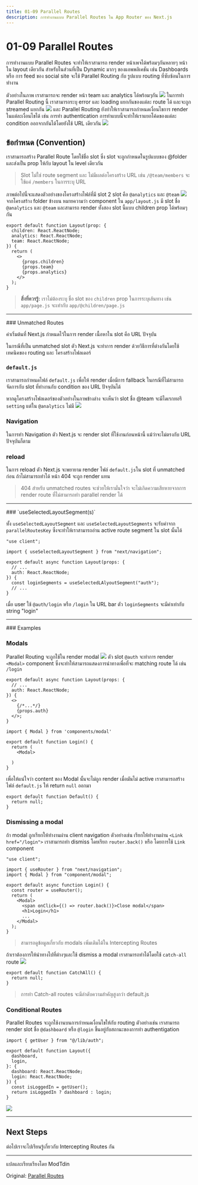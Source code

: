 ```yaml
---
title: 01-09 Parallel Routes
description: การทำงานแบบ Parallel Routes ใน App Router ของ Next.js
---
```


# 01-09 Parallel Routes

การทำงานแบบ Parallel Routes จะทำให้เราสามารถ render หน้าเพจได้พร้อมๆกันหลายๆ หน้า ใน layout เดียวกัน สำหรับในส่วนที่เป็น Dynamic มากๆ ของแอพพลิเคชัน เช่น Dashboards หรือ การ feed ของ social site จะใช้ Parallel Routing กับ รูปแบบ routing ที่ซับซ้อนในการทำงาน

ตัวอย่างในภาพ เราสามารถจะ render หน้า team และ analytics ได้พร้อมๆกัน
![](/01-09-img/parallel-routes.avif)
ในการทำ Parallel Routing นี้ เราสามารถระบุ error และ loading แยกกันของแต่ละ route ได้ และจะถูก streamed แยกกัน
![](/01-09-img/parallel-routes-cinematic-universe.avif)
และ Parallel Routing ยังทำให้เราสามารถกำหนดเงื่อนไขการ render ในแต่ละเงื่อนไขได้ เช่น การทำ authentication การทำแบบนี้จะทำให้เราแยกโค้ดของแต่ละ condition ออกจากกันได้โดยยังใช้ URL เดียวกัน
![](/01-09-img/conditional-routes-ui.avif)

## ข้อกำหนด (Convention)

เราสามารถสร้าง Parallel Route โดยใช้ชื่อ slot ซึ่ง slot จะถูกกำหนดในรูปแบบของ @folder และส่งเป็น prop ให้กับ layout ใน level เดียวกัน

> Slot ไม่ใช่ route segment และ ไม่มีผลต่อโครงสร้าง URL เช่น `/@team/members` จะใช้แค่ `/members` ในการระบุ URL

ภาพต่อไปนี้จะแสดงตัวอย่างของโครงสร้างไฟล์ที่มี slot 2 slot คือ `@analytics` และ `@team`
![](/01-09-img/parallel-routes-file-system.avif)
จากโครงสร้าง folder ข้างบน หมายความว่า component ใน `app/layout.js` มี slot ชื่อ `@analytics` และ `@team` และสามารถ render ทั้งสอง slot นี้แบบ children prop ได้พร้อมๆกัน

```tsx showLineNumbers filename="app/layout.tsx"
export default function Layout(prop: {
  children: React.ReactNode;
  analytics: React.ReactNode;
  team: React.ReactNode;
}) {
  return (
    <>
      {props.children}
      {props.team}
      {props.analytics}
    </>
  );
}
```

> **สิ่งที่ควรรู้:** เราไม่ต้องระบุ ชื่อ slot ของ `children` prop ในการระบุเส้นทาง เช่น `app/page.js` จะเท่ากับ `app/@children/page.js`

<hr />
### Unmatched Routes

ค่าเริ่มต้นที่ Next.js กำหนดไว้ในการ render เนื้อหาใน slot คือ URL ปัจจุบัน

ในกรณีที่เป็น unmatched slot ตัว Next.js จะทำการ render ด้วยวิธีการที่ต่างกันโดยใช้เทคนิคของ routing และ โครงสร้างโฟลเดอร์

### `default.js`

เราสามารถกำหนดไฟล์ `default.js` เพื่อให้ render เมื่อมีการ fallback ในกรณีที่ไม่สามารถจัดการกับ slot ที่ทำงานกับ condition ของ URL ปัจจุบันได้

หากดูโครงสร้างโฟลเดอร์ของตัวอย่างในภาพข้างล่าง จะเห็นว่า slot ชื่อ @team จะมีไดเรกทอรี `setting` แต่ใน `@analytics` ไม่มี
![](/01-09-img/parallel-routes-unmatched-routes.avif)

### Navigation

ในการทำ Navigation ตัว Next.js จะ render slot ที่ใช้งานก่อนหน้านี้ แม้ว่าจะไม่ตรงกับ URL ปัจจุบันก็ตาม

### reload

ในการ reload ตัว Next.js จะพยายาม render ไฟล์ `default.js`ใน slot ที่ unmatched ก่อน ถ้าไม่สามารถทำได้ หน้า 404 จะถูก render แทน

> 404 สำหรับ unmatched routes จะช่วยให้เรามั่นใจว่า จะไม่เกิดความเสียหายจากการ render route ที่ไม่สามารถทำ parallel render ได้

<hr />
### `useSelectedLayoutSegment(s)`

ทั้ง `useSelectedLayoutSegment` และ `useSelectedLayoutSegments` จะรับค่าจาก `parallelRoutesKey` ซึ่งจะทำให้เราสามารถอ่าน active route segment ใน slot นั้นได้

```tsx showLineNumbers filename="app/layout.tsx"
"use client";

import { useSelectedLayoutSegment } from "next/navigation";

export default async function Layout(props: {
  // ...
  auth: React.ReactNode;
}) {
  const loginSegments = useSelectedLAlyoutSegment("auth");
  // ...
}
```

เมื่อ user ใช้ `@auth/login` หรือ `/login` ใน URL bar ตัว `loginSegments` จะมีค่าเท่ากับ string "login"

<hr />
### Examples

### Modals

Parallel Routing จะถูกใช้ใน render modal
![](/01-09-img/parallel-routes-auth-modal.avif)
ตัว slot `@auth` จะทำการ render `<Modal>` component ซึ่งจะทำให้สามารถแสดงการนำทางเพื่อที่จะ matching route ได้ เช่น `/login`

```tsx showLineNumbers filename="app/layout.tsx"
export default async function Layout(props: {
  // ...
  auth: React.ReactNode;
}) {
  <>
    {/*...*/}
    {props.auth}
  </>;
}
```

```tsx showLineNumbers filename="app/@auth/login/page.tsx"
import { Modal } from 'components/modal'

export default function Login() {
  return (
    <Modal>

  )
}
```

เพื่อให้แน่ใจว่า content ของ Modal นั้นจะไม่ถูก render เมื่อมันไม่ active เราสามารถสร้างไฟล์ `default.js` ให้ return `null` ออกมา

```tsx showLineNumbers filename="app/@auth/default.tsx"
export default function Default() {
  return null;
}
```

### Dismissing a modal

ถ้า modal ถูกเรียกให้ทำงานผ่าน client navigation ตัวอย่างเช่น เรียกให้ทำงานผ่าน `<Link href="/login">` เราสามารถทำ dismiss โดยเรียก `router.back()` หรือ โดยการใช้ `Link` component

```tsx showLineNumbers filename="app/@auth/login/page.tsx"
"use client";

import { useRouter } from "next/navigation";
import { Modal } from "component/modal";

export default async function Login() {
  const router = useRouter();
  return (
    <Modal>
      <span onClick={() => router.back()}>Close modal</span>
      <h1>Login</h1>
      ...
    </Modal>
  );
}
```

> สามารถดูข้อมูลเกี่ยวกับ modals เพิ่มเติมได้ใน Intercepting Routes

ถ้าเราต้องการให้นำทางไปที่ต่างๆและใช้ dismiss a modal เราสามารถทำได้โดยใช้ `catch-all` route
![](/01-09-img/parallel-routes-catchall.avif)

```tsx showLineNumbers filename="app/@auth/[...catchAll]/page.tsx"
export default function CatchAll() {
  return null;
}
```

> การทำ Catch-all routes จะมีลำดับความสำคัญสูงกว่า default.js

### Conditional Routes

Parallel Routes จะถูกใช้งานบนการกำหนดเงื่อนไขให้กับ routing ตัวอย่างเช่น เราสามารถ render slot ชื่อ `@dashboard` หรือ `@login` ขึ้นอยู่กับสถานะของการทำ authentigation

```tsx showLineNumbers filename="app/layout.tsx"
import { getUser } from "@/lib/auth";

export default function Layout({
  dashboard,
  login,
}: {
  dashboard: React.ReactNode;
  login: React.ReactNode;
}) {
  const isLoggedIn = getUser();
  return isLoggedIn ? dashboard : login;
}
```

![](/01-09-img/conditional-routes-ui.avif)

<hr />

## Next Steps

ต่อไปเราจะไปเรียนรู้เกี่ยวกับ Intercepting Routes กัน

<hr />
แปลและเรียบเรียงโดย ModTdin

Original: [Parallel Routes](https://nextjs.org/docs/app/building-your-application/routing/parallel-routes)
